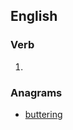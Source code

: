 ==English==

===Verb===
{{head|en|present participle}}

# {{present participle of|rebut|lang=en|nocat=1}}

===Anagrams===
* [[buttering#English|buttering]]